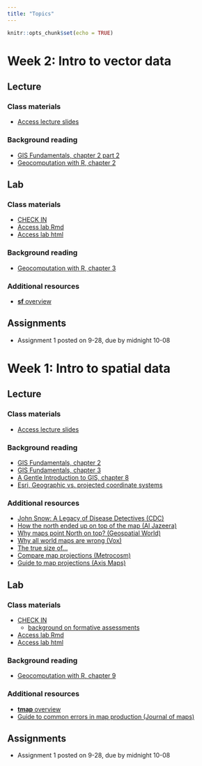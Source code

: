 ```yaml
---
title: "Topics"
---
```


```r
knitr::opts_chunk$set(echo = TRUE)
```
# Week 2: Intro to vector data
## Lecture
### Class materials
-   [Access lecture slides](lectures/week2.pdf)

### Background reading
-   [GIS Fundamentals, chapter 2 part 2](readings/Bolstad-chapter2-part2.pdf)
-   [Geocomputation with R, chapter 2](https://geocompr.robinlovelace.net/spatial-class.html)


## Lab
### Class materials
-   [CHECK IN](https://forms.gle/qj3MaCb97DZddhnk8)
-   [Access lab Rmd](labs/week2.Rmd)
-   [Access lab html](labs/week2.html)

### Background reading
-   [Geocomputation with R, chapter 3](https://geocompr.robinlovelace.net/attr.html)

### Additional resources
-   [**sf** overview](https://r-spatial.github.io/sf/index.html)

## Assignments
-   Assignment 1 posted on 9-28, due by midnight 10-08


# Week 1: Intro to spatial data
## Lecture
### Class materials
-   [Access lecture slides](lectures/week1.pdf)

### Background reading
-   [GIS Fundamentals, chapter 2](readings/Bolstad-chapter2-part1.pdf)
-   [GIS Fundamentals, chapter 3](readings/Bolstad-chapter3.pdf)
-   [A Gentle Introduction to GIS, chapter 8](https://docs.qgis.org/3.16/en/docs/gentle_gis_introduction/coordinate_reference_systems.html)
-   [Esri, Geographic vs. projected coordinate systems](https://www.esri.com/arcgis-blog/products/arcgis-pro/mapping/gcs_vs_pcs/#:~:text=What%20is%20the%20difference%20between,map%20or%20a%20computer%20screen.)

### Additional resources
-   [John Snow: A Legacy of Disease Detectives (CDC)](https://blogs.cdc.gov/publichealthmatters/2017/03/a-legacy-of-disease-detectives/)
-   [How the north ended up on top of the map (Al Jazeera)](http://america.aljazeera.com/opinions/2014/2/maps-cartographycolonialismnortheurocentricglobe.html)
-   [Why maps point North on top? (Geospatial World)](https://www.geospatialworld.net/blogs/why-maps-point-north-on-top/)
-   [Why all world maps are wrong (Vox)](https://www.youtube.com/watch?v=kIID5FDi2JQ&t=3s)
-   [The true size of...](https://www.thetruesize.com/#?borders=1~!MTc4MDE0MDY.MzM4MTc4*MzYwMDAwMDA(MA~!CONTIGUOUS_US*MTAwMjQwNzU.MjUwMjM1MTc(MTc1)MA~!IN*NTI2NDA1MQ.Nzg2MzQyMQ)Mg~!CN*OTkyMTY5Nw.NzMxNDcwNQ(MjI1)MQ)
-   [Compare map projections (Metrocosm)](http://metrocosm.com/compare-map-projections.html)
-   [Guide to map projections (Axis Maps)](https://www.axismaps.com/guide/map-projections)

## Lab
### Class materials
-   [CHECK IN](https://forms.gle/tjXaiwoq51hiDY5t9)
    -   [background on formative assessments](https://www.cmu.edu/teaching/assessment/basics/formative-summative.html)
-   [Access lab Rmd](labs/week1.Rmd)
-   [Access lab html](labs/week1.html)

### Background reading
-   [Geocomputation with R, chapter 9](https://geocompr.robinlovelace.net/adv-map.html)

### Additional resources
-   [**tmap** overview](https://r-tmap.github.io/tmap-book/)
-   [Guide to common errors in map production (Journal of maps)](https://files.taylorandfrancis.com/TJOM-suppmaterial-quick-guide.pdf)

## Assignments
-   Assignment 1 posted on 9-28, due by midnight 10-08

